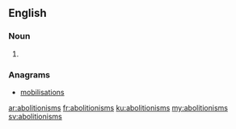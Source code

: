 ==English==

===Noun===
{{head|en}}

# {{plural of|abolitionism}}

===Anagrams===
* [[mobilisations#English|mobilisations]]

[[ar:abolitionisms]]
[[fr:abolitionisms]]
[[ku:abolitionisms]]
[[my:abolitionisms]]
[[sv:abolitionisms]]
